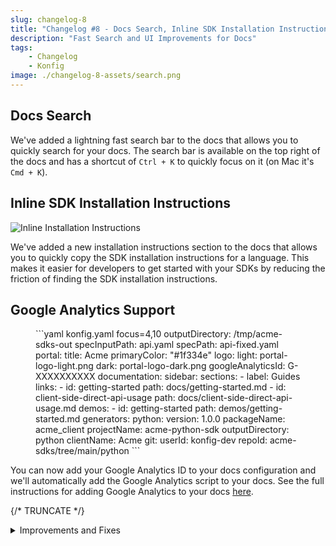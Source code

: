 ```yaml
---
slug: changelog-8
title: "Changelog #8 - Docs Search, Inline SDK Installation Instructions, and Google Analytics Support"
description: "Fast Search and UI Improvements for Docs"
tags:
    - Changelog
    - Konfig
image: ./changelog-8-assets/search.png
---
```


## Docs Search <Flame/>

<Figure caption="Demo of Search Functionality">
<VideoPlayer autoplay url="/video/docs-search.mov"/>
</Figure>

We've added a lightning fast search bar to the docs that allows you to quickly
search for your docs. The search bar is available on the top right of the docs
and has a shortcut of `Ctrl + K` to quickly focus on it (on Mac it's `Cmd + K`).

## Inline SDK Installation Instructions

![Inline Installation Instructions](./changelog-8-assets/installation.png)

We've added a new installation instructions section to the docs that allows you
to quickly copy the SDK installation instructions for a language. This makes it
easier for developers to get started with your SDKs by reducing the friction of
finding the SDK installation instructions.


## Google Analytics Support

<Figure caption="Sample configuration for Google Analytics">
<CH.Code rows={20}>
```yaml konfig.yaml focus=4,10
outputDirectory: /tmp/acme-sdks-out
specInputPath: api.yaml
specPath: api-fixed.yaml
portal:
  title: Acme
  primaryColor: "#1f334e"
  logo:
    light: portal-logo-light.png
    dark: portal-logo-dark.png
  googleAnalyticsId: G-XXXXXXXXXX
  documentation:
    sidebar:
      sections:
        - label: Guides
          links:
            - id: getting-started
              path: docs/getting-started.md
            - id: client-side-direct-api-usage
              path: docs/client-side-direct-api-usage.md
  demos:
    - id: getting-started
      path: demos/getting-started.md
generators:
  python:
    version: 1.0.0
    packageName: acme_client
    projectName: acme-python-sdk
    outputDirectory: python
    clientName: Acme
    git:
      userId: konfig-dev
      repoId: acme-sdks/tree/main/python
```
</CH.Code>
</Figure>

You can now add your Google Analytics ID to your docs configuration and we'll
automatically add the Google Analytics script to your docs. See the full instructions for
adding Google Analytics to your docs [here](/docs/portal/tutorials/configuring-google-analytics).

{/* TRUNCATE */}

<details>
<summary>Improvements and Fixes</summary>
- Lots of quality assurance improvements for our SDK generators (blog post incoming regarding our testing infrastructure)
- Fix `defaultChangesetBumpType` bug
- Remove dependency on existence of `konfig.yaml` when running `konfig lint`
- Handle submodules for Swift SDK
- Throw helpful error message when `konfig.yaml` is not configured when revalidating portal
- Fix some return models not being generated in documentation for TypeScript SDK
- Fix backward incompatibility in Python SDK when using new Pydantic models
- Allow default timeout to be configurable for async Python SDK usage
- Fix UI in scroll area for Docs
- Fix styling of search button mobile screens
- Fix conflict between records with same ID in search index
- Fix bug in generation of cURL command in API reference page
- Fix TypeScript SDK to work with file uploads in Node 18+
- Allow for configuration of bump type for automation at the generator level
- Add logging before error regarding dirty git repository in `konfig publish`
- Fix issue with poetry.lock causing automation to fail
- Add ability to render custom snippet at the top of Python SDK `README.md`
- More testing and reliability of latest Pydantic response models in Python SDK
- Show full URL of endpoint in API Reference page
</details>